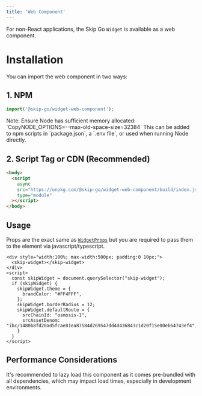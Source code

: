 ```yaml
---
title: 'Web Component'
---
```


For non-React applications, the Skip Go `Widget` is available as a web component.


# Installation

You can import the web component in two ways:

## 1. NPM

```ts
import('@skip-go/widget-web-component');
```

<Info>
Note: Ensure Node has sufficient memory allocated: `CopyNODE_OPTIONS=--max-old-space-size=32384`
This can be added to npm scripts in `package.json`, a `.env file`, or used when running Node directly.
</Info>

## 2. Script Tag or CDN (Recommended)
```html
<body>
  <script
    async
    src="https://unpkg.com/@skip-go/widget-web-component/build/index.js"
    type="module"
  ></script>
</body>
```

## Usage

Props are the exact same as [`WidgetProps`](./configuration) but you are required to pass them to the element via javascript/typescript.

```tsx
<div style="width:100%; max-width:500px; padding:0 10px;">
  <skip-widget></skip-widget>
</div>
<script>
  const skipWidget = document.querySelector("skip-widget");
  if (skipWidget) {
    skipWidget.theme = {
      brandColor: "#FF4FFF",
    };
    skipWidget.borderRadius = 12;
    skipWidget.defaultRoute = {
      srcChainId: "osmosis-1",
      srcAssetDenom: "ibc/1480b8fd20ad5fcae81ea87584d269547dd4d436843c1d20f15e00eb64743ef4",
    }
  }
</script>
```

## Performance Considerations
It's recommended to lazy load this component as it comes pre-bundled with all dependencies, which may impact load times, especially in development environments.
